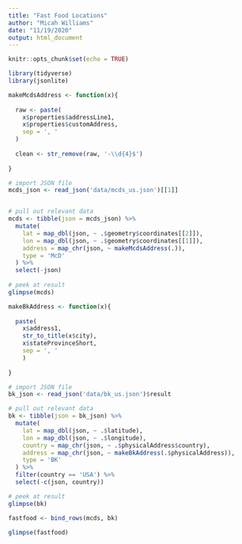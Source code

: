 ```yaml
---
title: "Fast Food Locations"
author: "Micah Williams"
date: "11/19/2020"
output: html_document
---
```


```r
knitr::opts_chunk$set(echo = TRUE)

library(tidyverse)
library(jsonlite)
```

```r

makeMcdsAddress <- function(x){
  
  raw <- paste(
    x$properties$addressLine1,
    x$properties$customAddress,
    sep = ', '
  )
  
  clean <- str_remove(raw, '-\\d{4}$')
  
}

# import JSON file
mcds_json <- read_json('data/mcds_us.json')[[1]]


# pull out relevant data
mcds <- tibble(json = mcds_json) %>% 
  mutate(
    lat = map_dbl(json, ~ .$geometry$coordinates[[2]]),
    lon = map_dbl(json, ~ .$geometry$coordinates[[1]]),
    address = map_chr(json, ~ makeMcdsAddress(.)),
    type = 'McD'
  ) %>%
  select(-json)
  
# peek at result
glimpse(mcds)
```

```r

makeBkAddress <- function(x){
  
  paste(
    x$address1,
    str_to_title(x$city),
    x$stateProvinceShort,
    sep = ', '
    )
  
}

# import JSON file
bk_json <- read_json('data/bk_us.json')$result

# pull out relevant data
bk <- tibble(json = bk_json) %>%
  mutate(
    lat = map_dbl(json, ~ .$latitude),
    lon = map_dbl(json, ~ .$longitude),
    country = map_chr(json, ~ .$physicalAddress$country),
    address = map_chr(json, ~ makeBkAddress(.$physicalAddress)),
    type = 'BK'
  ) %>%
  filter(country == 'USA') %>%
  select(-c(json, country))

# peek at result
glimpse(bk)
```

```r
fastfood <- bind_rows(mcds, bk)

glimpse(fastfood)
```

